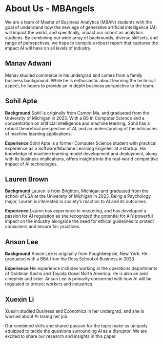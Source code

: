 # About Us - MBAngels


We are a team of Master of Business Analytics (MBAN) students with the goal of understand how the new age of generative artificial intelligence (AI) will impact the world, and specifcally, impact our cohort as analytics students. By combining our wide array of backrounds, diverse skillsets, and range of persepctives, we hope to compile a robust report that captures the impact AI will have on all levels of industry.

## Manav Adwani

Manav studied commerce in his undergrad and comes from a family business background. While he is enthusiastic about learning the technical aspect, he hopes to provide an in depth business perspective to the team.

## Sohil Apte 

**Background**
Sohil is originally from Canton Ma, and graduated from the University of Michigan in 2023. With a BS in Computer Science and a concentration on artificial intelligence and machine learning, Sohil has a robust theoretical perspective of AI, and an understanding of the intricacies of machine learning applications. 

**Experience**
Sohil Apte is a former Computer Science student with practical experience as a Software/Machine Learning Engineer at a startup. His knowledge of machine learning model development and deployment, along with its business implications, offers insights into the real-world competitive impact of AI technologies.

## Lauren Brown

**Background**
Lauren is from Brighton, Michigan and graduated from the school of LSA at the University of Michigan in 2023. Being a Psychology major, Lauren is interested in society’s reaction to AI and its outcomes.

**Experience**
Lauren has experience in marketing, and has developed a passion for AI regulation as she recognized the potential for AI's powerful impact on the industry alongside the need for ethical guidelines to protect consumers and ensure fair practices.

## Anson Lee

**Background**
Anson Lee is originally from Poughkeepsie, New York. He graduated with a BBA from the Ross School of Business in 2023. 

**Experience**
His experience includes working in the operations departments of Goldman Sachs and Toyoda Gosei North America. He is also an avid cinephile and skier. Anson Lee is primarily concerned with how AI will be regulated to protect workers and industries.

## Xuexin Li

Xuexin studied Business and Economics in her undergrad, and she is worried about AI taking her job.

Our combined skills and shared passion for the topic make us uniquely equipped to tackle the questions surrounding AI as a disruptor. We are excited to share our research and insights in this paper. 
